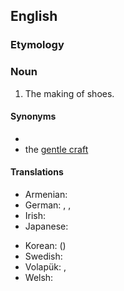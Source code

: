 ==English==
{{wikipedia}}

===Etymology===
{{affix|en|shoe|making}}

===Noun===
{{en-noun|-}}

# The making of shoes.

====Synonyms====
* {{l|en|cordwainery}}
* the [[gentle craft]]

====Translations====
{{trans-top|shoemaking}}
* Armenian: {{t+|hy|կոշկակարություն}}
* German: {{t|de|Schuhherstellung|f}}, {{t|de|Schuhmacherei|f}}, {{t|de|Schusterei|f}}
* Irish: {{t|ga|gréasaíocht|f}}
* Japanese: {{t+|ja|製靴|tr=せいか, seika}}
{{trans-mid}}
* Korean: {{t+|ko|제화}} ({{t+|ko|製靴|sc=Hani}})
* Swedish: {{t+|sv|skomakeri|n}}
* Volapük: {{t|vo|jukimek}}, {{t|vo|jukimekam}}
* Welsh: {{t|cy|cryddiaeth|f}}
{{trans-bottom}}